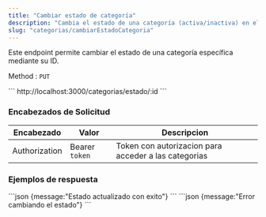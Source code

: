 ```yaml
---
title: "Cambiar estado de categoría"
description: "Cambia el estado de una categoría (activa/inactiva) en el sistema."
slug: "categorias/cambiarEstadoCategoria"
---
```




Este endpoint permite cambiar el estado de una categoría específica mediante su ID.

Method : `PUT`

<Tabs>
  <TabItem label="Endpoint">
  ```
  http://localhost:3000/categorias/estado/:id
  ```
  </TabItem>
</Tabs>


<h3>Encabezados de Solicitud</h3>

| Encabezado | Valor | Descripcion
|----------|-------| -------
| Authorization |  Bearer `token` | Token con autorizacion para acceder a las categorias



<h3>Ejemplos de respuesta</h3>

<Tabs>
  <TabItem label="Status 200">
  ```json
  {message:"Estado actualizado con exito"}
  ```
  </TabItem>

  <TabItem label="Status 500">
  ```json
  {message:"Error cambiando el estado"}
  ```
  </TabItem>
</Tabs>

